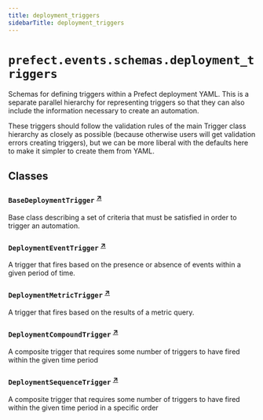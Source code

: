 ```yaml
---
title: deployment_triggers
sidebarTitle: deployment_triggers
---
```


# `prefect.events.schemas.deployment_triggers`



Schemas for defining triggers within a Prefect deployment YAML.  This is a separate
parallel hierarchy for representing triggers so that they can also include the
information necessary to create an automation.

These triggers should follow the validation rules of the main Trigger class hierarchy as
closely as possible (because otherwise users will get validation errors creating
triggers), but we can be more liberal with the defaults here to make it simpler to
create them from YAML.


## Classes

### `BaseDeploymentTrigger` <sup><a href="https://github.com/prefecthq/prefect/blob/main/src/prefect/events/schemas/deployment_triggers.py#L36" target="_blank">↗</a></sup>


Base class describing a set of criteria that must be satisfied in order to trigger
an automation.


### `DeploymentEventTrigger` <sup><a href="https://github.com/prefecthq/prefect/blob/main/src/prefect/events/schemas/deployment_triggers.py#L73" target="_blank">↗</a></sup>


A trigger that fires based on the presence or absence of events within a given
period of time.


### `DeploymentMetricTrigger` <sup><a href="https://github.com/prefecthq/prefect/blob/main/src/prefect/events/schemas/deployment_triggers.py#L82" target="_blank">↗</a></sup>


A trigger that fires based on the results of a metric query.


### `DeploymentCompoundTrigger` <sup><a href="https://github.com/prefecthq/prefect/blob/main/src/prefect/events/schemas/deployment_triggers.py#L90" target="_blank">↗</a></sup>


A composite trigger that requires some number of triggers to have
fired within the given time period


### `DeploymentSequenceTrigger` <sup><a href="https://github.com/prefecthq/prefect/blob/main/src/prefect/events/schemas/deployment_triggers.py#L97" target="_blank">↗</a></sup>


A composite trigger that requires some number of triggers to have fired
within the given time period in a specific order

